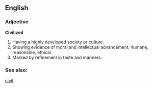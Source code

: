== English ==
=== Adjective ===

'''Civilized'''  
# Having a highly developed society or culture. 
# Showing evidence of moral and intellectual advancement; humane, reasonable, ethical. 
# Marked by refinement in taste and manners.

=== See also: ===

[[civil]]